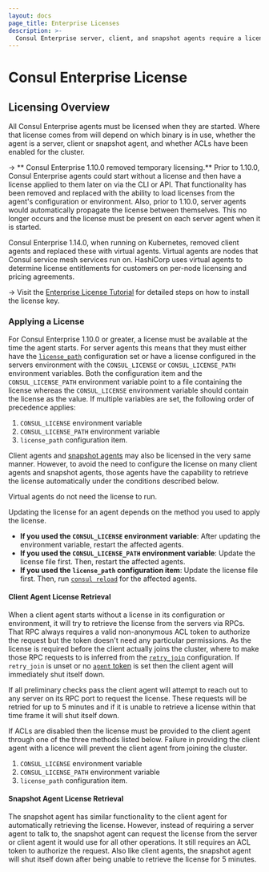 ```yaml
---
layout: docs
page_title: Enterprise Licenses
description: >-
  Consul Enterprise server, client, and snapshot agents require a license on startup in order to use Enterprise features. Learn how to apply licenses using environment variables or configuration files.
---
```


# Consul Enterprise License

## Licensing Overview

All Consul Enterprise agents must be licensed when they are started. Where that license comes from will depend
on which binary is in use, whether the agent is a server, client or snapshot agent, and whether ACLs have been
enabled for the cluster.

-> ** Consul Enterprise 1.10.0 removed temporary licensing.** Prior to 1.10.0, Consul Enterprise
agents could start without a license and then have a license applied to them later on via the CLI
or API. That functionality has been removed and replaced with the ability to load licenses from the
agent's configuration or environment. Also, prior to 1.10.0, server agents would automatically propagate
the license between themselves. This no longer occurs and the license must be present on each server agent
when it is started.

Consul Enterprise 1.14.0, when running on Kubernetes, removed client agents and replaced these with virtual agents.
Virtual agents are nodes that Consul service mesh services run on. HashiCorp uses virtual agents to determine license entitlements for customers on per-node licensing and pricing agreements.

-> Visit the [Enterprise License Tutorial](/nomad/tutorials/enterprise/hashicorp-enterprise-license?utm_source=docs) for detailed steps on how to install the license key.

### Applying a License

For Consul Enterprise 1.10.0 or greater, a license must be available at the time the agent starts.
For server agents this means that they must either have the [`license_path`](/consul/docs/agent/config/config-files#license_path)
configuration set or have a license configured in the servers environment with the `CONSUL_LICENSE` or
`CONSUL_LICENSE_PATH` environment variables. Both the configuration item and the `CONSUL_LICENSE_PATH`
environment variable point to a file containing the license whereas the `CONSUL_LICENSE` environment
variable should contain the license as the value. If multiple variables are set,
the following order of precedence applies:

1. `CONSUL_LICENSE` environment variable
2. `CONSUL_LICENSE_PATH` environment variable
3. `license_path` configuration item.

Client agents and [snapshot agents](/consul/docs/manage-consul/automated-backups)
may also be licensed in the very same manner.
However, to avoid the need to configure the license on many client agents and snapshot agents,
those agents have the capability to retrieve the license automatically under the conditions described below.

Virtual agents do not need the license to run.

Updating the license for an agent depends on the method you used to apply the license.
- **If you used the `CONSUL_LICENSE`
environment variable**: After updating the environment variable, restart the affected agents.
- **If you used the
`CONSUL_LICENSE_PATH` environment variable**: Update the license file first. Then, restart the affected agents.
- **If you used the `license_path` configuration item**: Update the license file first. Then, run [`consul reload`](/consul/commands/reload) for the affected agents.

#### Client Agent License Retrieval

When a client agent starts without a license in its configuration or environment, it will try to retrieve the
license from the servers via RPCs. That RPC always requires a valid non-anonymous ACL token to authorize the
request but the token doesn't need any particular permissions. As the license is required before the client
actually joins the cluster, where to make those RPC requests to is inferred from the
[`retry_join`](/consul/docs/agent/config/config-files#retry_join) configuration. If `retry_join` is unset or no
[`agent` token](/consul/docs/agent/config/config-files#acl_tokens_agent) is set then the client agent will immediately shut itself down.

If all preliminary checks pass the client agent will attempt to reach out to any server on its RPC port to
request the license. These requests will be retried for up to 5 minutes and if it is unable to retrieve a
license within that time frame it will shut itself down.

If ACLs are disabled then the license must be provided to the client agent through one of the three methods listed below.
Failure in providing the client agent with a licence will prevent the client agent from joining the cluster.

1. `CONSUL_LICENSE` environment variable
2. `CONSUL_LICENSE_PATH` environment variable
3. `license_path` configuration item.

#### Snapshot Agent License Retrieval

The snapshot agent has similar functionality to the client agent for automatically retrieving the license. However,
instead of requiring a server agent to talk to, the snapshot agent can request the license from the server or
client agent it would use for all other operations. It still requires an ACL token to authorize the request. Also
like client agents, the snapshot agent will shut itself down after being unable to retrieve the license for 5
minutes.
